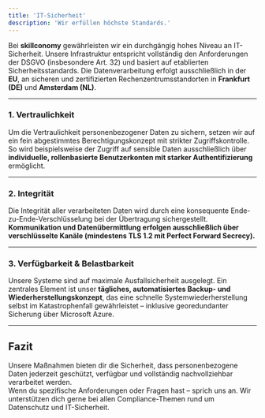 ```yaml
---
title: 'IT-Sicherheit'
description: 'Wir erfüllen höchste Standards.'
---
```


Bei **skillconomy** gewährleisten wir ein durchgängig hohes Niveau an IT-Sicherheit. Unsere Infrastruktur entspricht vollständig den Anforderungen der DSGVO (insbesondere Art. 32) und basiert auf etablierten Sicherheitsstandards. Die Datenverarbeitung erfolgt ausschließlich in der **EU**, an sicheren und zertifizierten Rechenzentrumsstandorten in **Frankfurt (DE)** und **Amsterdam (NL)**.

---

### 1. Vertraulichkeit

Um die Vertraulichkeit personenbezogener Daten zu sichern, setzen wir auf ein fein abgestimmtes Berechtigungskonzept mit strikter Zugriffskontrolle. So wird beispielsweise der Zugriff auf sensible Daten ausschließlich über **individuelle, rollenbasierte Benutzerkonten mit starker Authentifizierung** ermöglicht.

---

### 2. Integrität

Die Integrität aller verarbeiteten Daten wird durch eine konsequente Ende-zu-Ende-Verschlüsselung bei der Übertragung sichergestellt. **Kommunikation und Datenübermittlung erfolgen ausschließlich über verschlüsselte Kanäle (mindestens TLS 1.2 mit Perfect Forward Secrecy).**

---

### 3. Verfügbarkeit & Belastbarkeit

Unsere Systeme sind auf maximale Ausfallsicherheit ausgelegt. Ein zentrales Element ist unser **tägliches, automatisiertes Backup- und Wiederherstellungskonzept**, das eine schnelle Systemwiederherstellung selbst im Katastrophenfall gewährleistet – inklusive georedundanter Sicherung über Microsoft Azure.

---

## Fazit

Unsere Maßnahmen bieten dir die Sicherheit, dass personenbezogene Daten jederzeit geschützt, verfügbar und vollständig nachvollziehbar verarbeitet werden.  
Wenn du spezifische Anforderungen oder Fragen hast – sprich uns an. Wir unterstützen dich gerne bei allen Compliance-Themen rund um Datenschutz und IT-Sicherheit.
<!-- mod -->